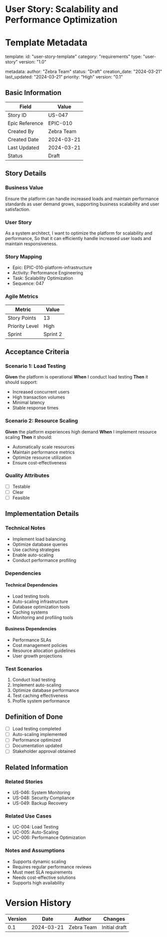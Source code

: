 # User Story: Scalability and Performance Optimization

# Template Metadata
template:
  id: "user-story-template"
  category: "requirements"
  type: "user-story"
  version: "1.0"

metadata:
  author: "Zebra Team"
  status: "Draft"
  creation_date: "2024-03-21"
  last_updated: "2024-03-21"
  priority: "High"
  version: "0.1"

## Basic Information
| Field | Value |
|-------|-------|
| Story ID | US-047 |
| Epic Reference | EPIC-010 |
| Created By | Zebra Team |
| Created Date | 2024-03-21 |
| Last Updated | 2024-03-21 |
| Status | Draft |

## Story Details
### Business Value
Ensure the platform can handle increased loads and maintain performance standards as user demand grows, supporting business scalability and user satisfaction.

### User Story
As a system architect,
I want to optimize the platform for scalability and performance,
So that it can efficiently handle increased user loads and maintain responsiveness.

### Story Mapping
- Epic: EPIC-010-platform-infrastructure
- Activity: Performance Engineering
- Task: Scalability Optimization
- Sequence: 047

### Agile Metrics
| Metric | Value |
|--------|-------|
| Story Points | 13 |
| Priority Level | High |
| Sprint | Sprint 2 |

## Acceptance Criteria
### Scenario 1: Load Testing
**Given** the platform is operational
**When** I conduct load testing
**Then** it should support:
- Increased concurrent users
- High transaction volumes
- Minimal latency
- Stable response times

### Scenario 2: Resource Scaling
**Given** the platform experiences high demand
**When** I implement resource scaling
**Then** it should:
- Automatically scale resources
- Maintain performance metrics
- Optimize resource utilization
- Ensure cost-effectiveness

### Quality Attributes
- [ ] Testable
- [ ] Clear
- [ ] Feasible

## Implementation Details
### Technical Notes
- Implement load balancing
- Optimize database queries
- Use caching strategies
- Enable auto-scaling
- Conduct performance profiling

### Dependencies
#### Technical Dependencies
- Load testing tools
- Auto-scaling infrastructure
- Database optimization tools
- Caching systems
- Monitoring and profiling tools

#### Business Dependencies
- Performance SLAs
- Cost management policies
- Resource allocation guidelines
- User growth projections

### Test Scenarios
1. Conduct load testing
2. Implement auto-scaling
3. Optimize database performance
4. Test caching effectiveness
5. Profile system performance

## Definition of Done
- [ ] Load testing completed
- [ ] Auto-scaling implemented
- [ ] Performance optimized
- [ ] Documentation updated
- [ ] Stakeholder approval obtained

## Related Information
### Related Stories
- US-046: System Monitoring
- US-048: Security Compliance
- US-049: Backup Recovery

### Related Use Cases
- UC-004: Load Testing
- UC-005: Auto-Scaling
- UC-006: Performance Optimization

### Notes and Assumptions
- Supports dynamic scaling
- Requires regular performance reviews
- Must meet SLA requirements
- Needs cost-effective solutions
- Supports high availability

# Version History
| Version | Date | Author | Changes |
|---------|------|--------|----------|
| 0.1 | 2024-03-21 | Zebra Team | Initial draft |

